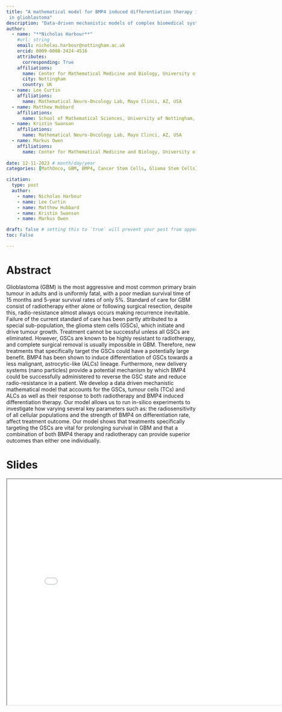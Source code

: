 ```yaml
---
title: "A mathematical model for BMP4 induced differentiation therapy in combination with radiotherapy
 in glioblastoma"
description: "Data-driven mechanistic models of complex biomedical systems"
author:
  - name: "**Nicholas Harbour**"
    #url: string
    email: nicholas.harbour@nottingham.ac.uk
    orcid: 0009-0008-2424-4516
    attributes:
      corresponding: True
    affiliations: 
      name: Center for Mathematical Medicine and Biology, University of Nottingham, UK
      city: Nottingham
      country: UK
  - name: Lee Curtin
    affiliations: 
      name: Mathematical Neuro-Oncology Lab, Mayo Clinci, AZ, USA
  - name: Matthew Hubbard
    affiliations: 
      name: School of Mathematical Sciences, University of Nottingham, UK
  - name: Kristin Swanson
    affiliations: 
      name: Mathematical Neuro-Oncology Lab, Mayo Clinci, AZ, USA
  - name: Markus Owen
    affiliations: 
      name: Center for Mathematical Medicine and Biology, University of Nottingham, UK
     
date: 12-11-2023 # month/day/year
categories: [MathOnco, GBM, BMP4, Cancer Stem Cells, Glioma Stem Cells] 

citation:
  type: post
  author: 
    - name: Nicholas Harbour
    - name: Lee Curtin
    - name: Matthew Hubbard
    - name: Kristin Swanson
    - name: Markus Owen

draft: false # setting this to `true` will prevent your post from appearing on your listing page until you're ready!
toc: False

---
```


# Abstract

Glioblastoma (GBM) is the most aggressive and most common primary brain tumour in adults and is uniformly fatal, with a poor median survival time of 15 months and 5-year survival rates of only 5%. Standard of care for GBM consist of radiotherapy either alone or following surgical resection, despite this, radio-resistance almost always occurs making recurrence inevitable. Failure of the current standard of care has been partly attributed to a special sub-population, the glioma stem cells (GSCs), which initiate and drive tumour growth. Treatment cannot be successful unless all GSCs are eliminated. However, GSCs are known to be highly resistant to radiotherapy, and complete surgical removal is usually impossible in GBM. Therefore, new treatments that specifically target the GSCs could have a potentially large benefit. BMP4 has been shown to induce differentiation of GSCs towards a less malignant, astrocytic-like (ALCs) lineage. Furthermore, new delivery systems (nano particles) provide a potential mechanism by which BMP4 could be successfully administered to reverse the GSC state and reduce radio-resistance in a patient. We develop a data driven mechanistic mathematical model that accounts for the GSCs, tumour cells (TCs) and ALCs as well as their response to both radiotherapy and BMP4 induced differentiation therapy. Our model allows us to run in-silico experiments to investigate how varying several key parameters such as: the radiosensitivity of all cellular populations and the strength of BMP4 on differentiation rate, affect treatment outcome. Our model shows that treatments specifically targeting the GSCs are vital for prolonging survival in GBM and that a combination of both BMP4 therapy and radiotherapy can provide superior outcomes than either one individually.

# Slides

<iframe
 width = "800"
 height = "600"
 src = "MILS_23_Birming_Presentation.pdf">
</iframe>
